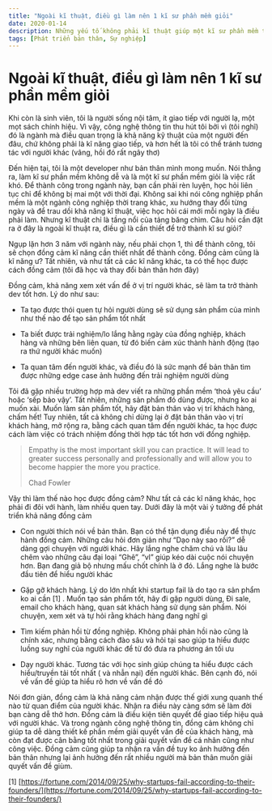 ```yaml
---
title: "Ngoài kĩ thuật, điều gì làm nên 1 kĩ sư phần mềm giỏi"
date: 2020-01-14
description: Những yếu tố không phải kĩ thuật giúp một kĩ sư phần mềm thành công.
tags: [Phát triển bản thân, Sự nghiệp]
---
```


# Ngoài kĩ thuật, điều gì làm nên 1 kĩ sư phần mềm giỏi

Khi còn là sinh viên, tôi là người sống nội tâm, ít giao tiếp với người lạ, một mọt sách chính hiệu. Vì vậy, công nghệ thông tin thu hút tôi bởi vì (tôi nghĩ) đó là ngành mà điều quan trọng là khả năng kỹ thuật của một người đến đâu, chứ không phải là kĩ năng giao tiếp, và hơn hết là tôi có thể tránh tương tác với người khác (vâng, hồi đó rất ngây thơ)

Đến hiện tại, tôi là một developer như bản thân mình mong muốn. Nói thẳng ra, làm kĩ sư phần mềm không dễ và là một kĩ sư phần mềm giỏi là việc rất khó. Để thành công trong ngành này, bạn cần phải rèn luyện, học hỏi liên tục chỉ để không bị mai một với thời đại. Không sai khi nói công nghiệp phần mềm là một ngành công nghiệp thời trang khác, xu hướng thay đổi từng ngày và để trau dồi khả năng kĩ thuật, việc học hỏi cái mới mỗi ngày là điều phải làm. Nhưng kĩ thuật chỉ là tầng nổi của tảng băng chìm. Câu hỏi cần đặt ra ở đây là ngoài kĩ thuật ra, điều gì là cần thiết để trở thành kĩ sư giỏi?

Ngụp lặn hơn 3 năm với ngành này, nếu phải chọn 1, thì để thành công, tôi sẽ chọn đồng cảm kĩ năng cần thiết nhất để thành công. Đồng cảm cũng là kĩ năng ư? Tất nhiên, và như tất cả các kĩ năng khác, ta có thể học được cách đồng cảm (tôi đã học và thay đổi bản thân hơn đây)

Đồng cảm, khả năng xem xét vấn đề ở vị trí người khác, sẽ làm ta trở thành dev tốt hơn. Lý do như sau:

- Ta tạo được thói quen tự hỏi người dùng sẽ sử dụng sản phẩm của mình như thế nào để tạo sản phẩm tốt nhất

- Ta biết được trải nghiệm/lo lắng hằng ngày của đồng nghiệp, khách hàng và những bên liên quan, từ đó biến cảm xúc thành hành động (tạo ra thứ người khác muốn)

- Ta quan tâm đến người khác, và điều đó là sức mạnh để bản thân tìm được những edge case ảnh hưởng đến trải nghiệm người dùng

Tôi đã gặp nhiều trường hợp mà dev viết ra những phần mềm ‘thoả yêu cầu’ hoặc ‘sếp bảo vậy’. Tất nhiên, những sản phẩm đó dùng được, nhưng ko ai muốn xài. Muốn làm sản phẩm tốt, hãy đặt bản thân vào vị trí khách hàng, chấm hết! Tuy nhiên, tất cả không chỉ dừng lại ở đặt bản thân vào vị trí khách hàng, mở rộng ra, bằng cách quan tâm đến người khác, ta học được cách làm việc có trách nhiệm đồng thời hợp tác tốt hơn với đồng nghiệp.

> Empathy is the most important skill you can practice. It will lead to greater success personally and professionally and will allow you to become happier the more you practice.
>
> Chad Fowler

Vậy thì làm thế nào học được đồng cảm? Như tất cả các kĩ năng khác, học phải đi đôi với hành, làm nhiều quen tay. Dưới đây là một vài ý tưởng để phát triển khả năng đồng cảm

- Con người thích nói về bản thân. Bạn có thể tận dụng điều này để thực hành đồng cảm. Những câu hỏi đơn giản như “Dạo này sao rồi?” dễ dàng gợi chuyện với người khác. Hãy lắng nghe chăm chú và lâu lâu chêm vào những câu đại loại “Ghê”, “vl” giúp kéo dài cuộc nói chuyện hơn. Bạn đang giả bộ nhưng mấu chốt chính là ở đó. Lắng nghe là bước đầu tiên để hiểu người khác

- Gặp gỡ khách hàng. Lý do lớn nhất khi startup fail là do tạo ra sản phẩm ko ai cần [1] . Muốn tạo sản phẩm tốt, hãy đi gặp người dùng, Đi sale, email cho khách hàng, quan sát khách hàng sử dụng sản phẩm. Nói chuyện, xem xét và tự hỏi rằng khách hàng đang nghĩ gì

- Tìm kiếm phản hồi từ đồng nghiệp. Không phải phản hồi nào cũng là chính xác, nhưng bằng cách đào sâu và hỏi tại sao giúp ta hiểu được luồng suy nghĩ của người khác để từ đó đưa ra phương án tối ưu

- Dạy người khác. Tương tác với học sinh giúp chúng ta hiểu được cách hiểu/truyền tải tốt nhất ( và nhẫn nại) đến người khác. Bên cạnh đó, nói về vấn đề giúp ta hiểu rõ hơn về vấn đề đó

Nói đơn giản, đồng cảm là khả năng cảm nhận được thế giới xung quanh thế nào từ quan điểm của người khác. Nhận ra điều này càng sớm sẽ làm đời bạn càng dễ thở hơn. Đồng cảm là điều kiện tiên quyết để giao tiếp hiệu quả với người khác. Và trong ngành công nghệ thông tin, đồng cảm không chỉ giúp ta dễ dàng thiết kế phần mềm giải quyết vấn đề của khách hàng, mà còn đạt được cân bằng tốt nhất trong giải quyết vấn đề cá nhân cũng như công việc. Đồng cảm cũng giúp ta nhận ra vấn đề tuy ko ảnh hưởng đến bản thân nhưng lại ảnh hưởng đến rất nhiều người mà bản thân muốn giải quyết vấn đề giùm.

[1] [https://fortune.com/2014/09/25/why-startups-fail-according-to-their-founders/](https://fortune.com/2014/09/25/why-startups-fail-according-to-their-founders/)
